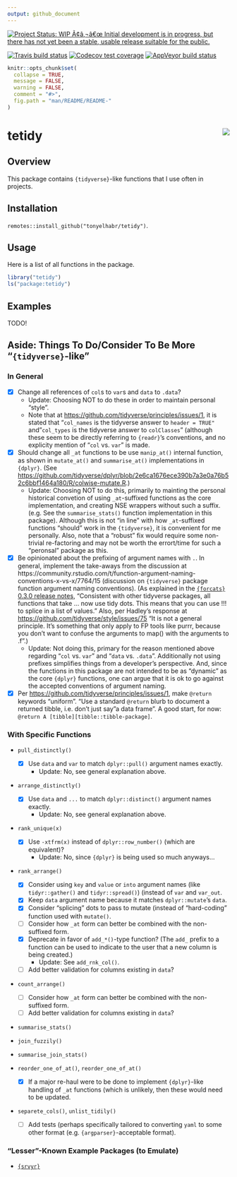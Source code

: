 ```yaml
---
output: github_document
---
```

 
[![Project Status: WIP Ã¢â‚¬â€œ Initial development is in progress, but there has not yet been a stable, usable release suitable for the public.](https://www.repostatus.org/badges/latest/wip.svg)](https://www.repostatus.org/#wip)

<!-- badges: start -->
[![Travis build status](https://travis-ci.org/tonyelhabr/tetidy.svg?branch=master)](https://travis-ci.org/tonyelhabr/tetidy)
[![Codecov test coverage](https://codecov.io/gh/tonyelhabr/tetidy/branch/master/graph/badge.svg)](https://codecov.io/gh/tonyelhabr/tetidy?branch=master)
[![AppVeyor build status](https://ci.appveyor.com/api/projects/status/github/tonyelhabr/tetidy?branch=master&svg=true)](https://ci.appveyor.com/project/tonyelhabr/tetidy)
<!-- badges: end -->

```r
knitr::opts_chunk$set(
  collapse = TRUE,
  message = FALSE,
  warning = FALSE,
  comment = "#>",
  fig.path = "man/README/README-"
)
```

# tetidy <img src="man/figures/logo.png" align="right"/>

## Overview

This package contains `{tidyverse}`-like functions that I use often in projects.

## Installation

`remotes::install_github("tonyelhabr/tetidy")`.

## Usage

Here is a list of all functions in the package.

```r
library("tetidy")
ls("package:tetidy")
```

## Examples

TODO!

## Aside: Things To Do/Consider To Be More "`{tidyverse}`-like"

### In General

- [x] Change all references of `col`s to `var`s and `data` to `.data`?
    - Update: Choosing NOT to do these in order to maintain personal "style".
    - Note that at <https://github.com/tidyverse/principles/issues/1>,
    it is stated that "`col_names` is the tidyverse answer to `header = TRUE"` and
    "`col_types` is the tidyverse answer to `colClasses`" (although these seem
    to be directly referring to `{readr}`'s conventions, and no explicity mention
    of "`col` vs. `var`" is made.
- [x] Should change all `_at` functions to be use `manip_at()` internal function,
as shown in `mutate_at()` and `summarise_at()` implementations in `{dplyr}`.
(See <https://github.com/tidyverse/dplyr/blob/2e6ca1676ece390b7a3e0a76b52c6bbf1464a180/R/colwise-mutate.R>.)
    - Update: Choosing NOT to do this, primarily to mainting the personal
    historical convetion of using `_at`-suffixed functions as the core implementation,
    and creating NSE wrappers without such a suffix. (e.g. See the `summarise_stats()`
    function implementation in this package). Although this is not "in line" with
    how `_at`-suffixed functions "should" work in the `{tidyverse}`, it is
    convenient for me personally. Also, note that a "robust" fix would require 
    some non-trivial re-factoring and may not be worth the errort/time for such 
    a "peronsal" package as this.
- [x] Be opinionated about the prefixing of argument names with `.`. In general,
implement the take-aways from the discussion at
 https://community.rstudio.com/t/function-argument-naming-conventions-x-vs-x/7764/15
(discussion on `{tidyverse}` package function argument naming conventions).
(As explained in the 
[`{forcats}` 0.3.0  release notes](https://www.tidyverse.org/articles/2018/02/forcats-0-3-0/),
"Consistent with other tidyverse packages, all functions that take ... 
now use tidy dots. This means that you can use !!! to splice in a list of values."
Also, per Hadley's response at <https://github.com/tidyverse/style/issues/75>
"It is not a general principle. It's something that only apply to FP tools like 
purrr, because you don't want to confuse the arguments to map() with the 
arguments to .f".)
    - Update: Not doing this, primary for the reason mentioned above regarding
    "`col` vs. `var`" and "`data` vs. `.data`". Additionally not using prefixes
    simplifies things from a developer's perspective. And, since the functions
    in this package are not intended to be as "dynamic" as the core `{dplyr}` functions,
    one can argue that it is ok to go against the accepted
    conventions of argument naming.
- [x] Per <https://github.com/tidyverse/principles/issues/1>, make `@return` keywords "uniform".
    "Use a standard `@return` blurb to document a returned tibble, i.e. don't just say "a data frame".
    A good start, for now: `@return A [tibble][tibble::tibble-package]`.

### With Specific Functions

- `pull_distinctly()`
    - [x] Use `data` and `var` to match `dplyr::pull()` argument names exactly.
        - Update: No, see general explanation above.
    
- `arrange_distinctly()`
    - [x] Use `data` and `...` to match `dplyr::distinct()` argument names exactly.
        - Update: No, see general explanation above.

- `rank_unique(x)`
    - [x] Use `-xtfrm(x)` instead of `dplyr::row_number()` (which are equivalent)?
        - Update: No, since `{dplyr}` is being used so much anyways...

- `rank_arrange()`
    - [x] Consider using `key` and `value` or `into` argument names (like `tidyr::gather()` and `tidyr::spread()`)
    (instead of `var` and `var_out`.
    - [x] Keep `data` argument name because it matches `dplyr::mutate`'s `data`.
    - [x] Consider "splicing" dots to pass to mutate (instead of "hard-coding" function used with `mutate()`.
    - [ ] Consider how `_at` form can better be combined with the non-suffixed form.
    - [x] Deprecate in favor of `add_*()`-type function? (The `add_` prefix to a 
    function can be used to indicate to the user that a new column is being created.)
        - Update: See `add_rnk_col()`.
    - [ ] Add better validation for columns existing in `data`?
    
- `count_arrange()`
    - [ ] Consider how `_at` form can better be combined with the non-suffixed form.
    - [ ] Add better validation for columns existing in `data`?

- `summarise_stats()`

- `join_fuzzily()`

- `summarise_join_stats()`

- `reorder_one_of_at()`, `reorder_one_of_at()`
    - [x] If a major re-haul were to be done to implement `{dplyr}`-like handling 
    of `_at` functions (which is unlikely, then these would need to be updated.
- `separete_cols()`, `unlist_tidily()`
    - [ ] Add tests (perhaps specifically tailored to converting `yaml` to some
    other format (e.g. `{argparser}`-acceptable format).

### "Lesser"-Known Example Packages (to Emulate)
- [`{srvyr}`](https://github.com/gergness/srvyr/)


